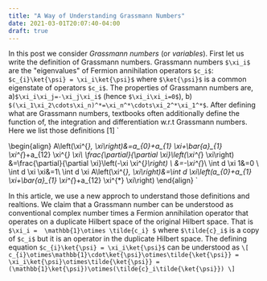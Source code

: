 ```yaml
---
title: "A Way of Understanding Grassmann Numbers"
date: 2021-03-01T20:07:40-04:00
draft: true
---
```


In this post we consider *Grassmann numbers* (or *variables*). First let us write the definition of Grassmann numbers. Grassmann numbers `$\xi_i$` are the "eigenvalues" of Fermion annihilation operators `$c_i$`: `$c_{i}\ket{\psi} = \xi_i\ket{\psi}$` where `$\ket{\psi}$` is a common eigenstate of operators `$c_i$`. The properties of Grassmann numbers are, a)`$\xi_i\xi_j=-\xi_j\xi_i$` (hence `$\xi_i\xi_i=0$`), b) `$(\xi_1\xi_2\cdots\xi_n)^*=\xi_n^*\cdots\xi_2^*\xi_1^*$`. After defining what are Grassmann numbers, textbooks often additionally define the function of, the integration and differentiation w.r.t Grassmann numbers. Here we list those definitions [1]
`

\begin{align}
A\left(\xi^{*}, \xi\right)&=a_{0}+a_{1} \xi+\bar{a}_{1} \xi^{*}+a_{12} \xi^{*} \xi\\
\frac{\partial}{\partial \xi}\left(\xi^{*} \xi\right) &=\frac{\partial}{\partial \xi}\left(-\xi \xi^{*}\right) \\
&=-\xi^{*}\\
\int d \xi 1&=0 \\
\int d \xi \xi&=1\\
\int d \xi A\left(\xi^{*}, \xi\right)&=\int d \xi\left(a_{0}+a_{1} \xi+\bar{a}_{1} \xi^{*}+a_{12} \xi^{*} \xi\right)
\end{align}
` 

In this article, we use a new approch to understand those definitions and realtions. We claim that a Grassmann number can be understood as conventional complex number times a Fermion annihilation operator that operates on a duplicate Hilbert space of the original Hilbert space. That is `$\xi_i =  \mathbb{1}\otimes \tilde{c_i} $` where `$\tilde{c}_i$` is a copy of `$c_i$` but it is an operator in the duplicate Hilbert space. The defining equation `$c_{i}\ket{\psi} = \xi_i\ket{\psi}$` can be understood as 
`\[
c_{i}\otimes\mathbb{1}\cdot\ket{\psi}\otimes\tilde{\ket{\psi}} = \xi_i\ket{\psi}\otimes\tilde{\ket{\psi}} = (\mathbb{1}\ket{\psi})\otimes(\tilde{c}_i\tilde{\ket{\psi}})
\]`